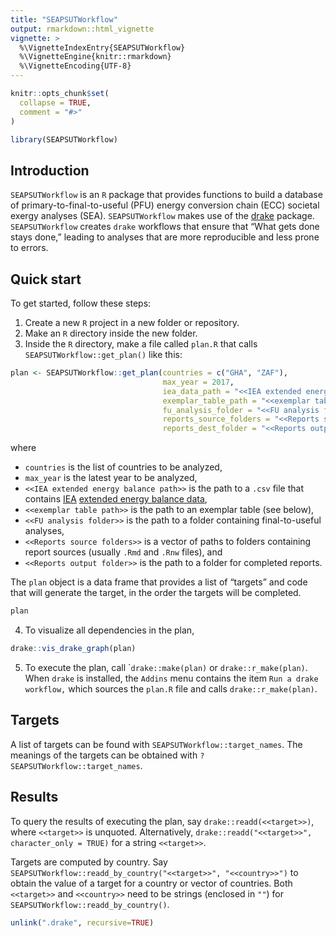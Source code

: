 ```yaml
---
title: "SEAPSUTWorkflow"
output: rmarkdown::html_vignette
vignette: >
  %\VignetteIndexEntry{SEAPSUTWorkflow}
  %\VignetteEngine{knitr::rmarkdown}
  %\VignetteEncoding{UTF-8}
---
```


```r
knitr::opts_chunk$set(
  collapse = TRUE,
  comment = "#>"
)
```

```r
library(SEAPSUTWorkflow)
```

## Introduction

`SEAPSUTWorkflow` is an `R` package that provides functions to build
a database of primary-to-final-to-useful (PFU) energy conversion chain (ECC)
societal exergy analyses (SEA).
`SEAPSUTWorkflow` makes use of the [drake](https://books.ropensci.org/drake/) package.
`SEAPSUTWorkflow` creates `drake` workflows that ensure that "What gets done stays done,"
leading to analyses that are more reproducible and less prone to errors.


## Quick start

To get started, follow these steps:

1. Create a new `R` project in a new folder or repository.
2. Make an `R` directory inside the new folder.
3. Inside the `R` directory, 
   make a file called `plan.R` that calls `SEAPSUTWorkflow::get_plan()` like this:

```r
plan <- SEAPSUTWorkflow::get_plan(countries = c("GHA", "ZAF"), 
                                  max_year = 2017,
                                  iea_data_path = "<<IEA extended energy balance path>>", 
                                  exemplar_table_path = "<<exemplar table path>>", 
                                  fu_analysis_folder = "<<FU analysis folder>>", 
                                  reports_source_folders = "<<Reports source folders>>",
                                  reports_dest_folder = "<<Reports output folder>>")
```

where

* `countries` is the list of countries to be analyzed,
* `max_year` is the latest year to be analyzed,
* `<<IEA extended energy balance path>>` is the path to a `.csv` file that contains
[IEA](https://www.iea.org) [extended energy balance data](http://data.iea.org),
* `<<exemplar table path>>` is the path to an exemplar table (see below), 
* `<<FU analysis folder>>` is the path to a folder containing final-to-useful analyses, 
* `<<Reports source folders>>` is a vector of paths to folders containing report sources (usually `.Rmd` and `.Rnw` files), and
* `<<Reports output folder>>` is the path to a folder for completed reports.

The `plan` object is a data frame that provides a list of "targets" 
and code that will generate the target,
in the order the targets will be completed.

```r
plan
```

4. To visualize all dependencies in the plan,

```r
drake::vis_drake_graph(plan)
```

5. To execute the plan, call ``drake::make(plan)` or `drake::r_make(plan)`.
   When `drake ` is installed, the `Addins` menu contains the item `Run a drake workflow,`
   which sources the `plan.R` file and calls `drake::r_make(plan)`.


## Targets

A list of targets can be found with `SEAPSUTWorkflow::target_names`.
The meanings of the targets can be obtained with `?SEAPSUTWorkflow::target_names`.


## Results

To query the results of executing the plan, say `drake::readd(<<target>>)`,
where `<<target>>` is unquoted.
Alternatively, 
`drake::readd("<<target>>", character_only = TRUE)` for 
a string `<<target>>`.

Targets are computed by country. 
Say `SEAPSUTWorkflow::readd_by_country("<<target>>", "<<country>>")`
to obtain the value of a target for a country or vector of countries.
Both `<<target>>` and `<<country>>` need to be strings (enclosed in `""`)
for `SEAPSUTWorkflow::readd_by_country()`.



```r
unlink(".drake", recursive=TRUE)
```
